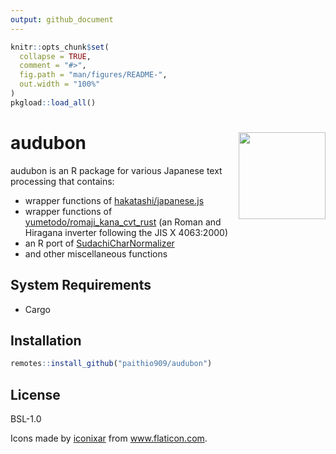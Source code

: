 ```yaml
---
output: github_document
---
```


<!-- README.md is generated from README.Rmd. Please edit that file -->

```r
knitr::opts_chunk$set(
  collapse = TRUE,
  comment = "#>",
  fig.path = "man/figures/README-",
  out.width = "100%"
)
pkgload::load_all()
```

# audubon <a href='https://paithiov909.github.io/audubon'><img src='man/figures/logo.png' align="right" height="139" /></a>

<!-- badges: start -->
<!-- badges: end -->

audubon is an R package for various Japanese text processing that contains:

- wrapper functions of [hakatashi/japanese.js](https://github.com/hakatashi/japanese.js)
- wrapper functions of [yumetodo/romaji_kana_cvt_rust](https://github.com/yumetodo/romaji_kana_cvt_rust) (an Roman and Hiragana inverter following the JIS X 4063:2000)
- an R port of [SudachiCharNormalizer](https://gist.github.com/sorami/bde9d441a147e0fc2e6e5fdd83f4f770)
- and other miscellaneous functions

## System Requirements

- Cargo

## Installation

```r
remotes::install_github("paithio909/audubon")
```

## License

BSL-1.0

Icons made by [iconixar](https://www.flaticon.com/authors/iconixar) from [www.flaticon.com](https://www.flaticon.com/).
